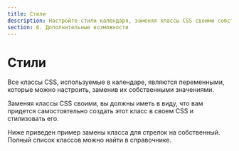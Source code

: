 ```yaml
---
title: Стили
description: Настройте стили календаря, заменяя классы CSS своими собственными. Узнайте, как кастомизировать внешний вид календаря.
section: 6. Дополнительные возможности
---
```


# Стили

Все классы CSS, используемые в календаре, являются переменными, которые можно настроить, заменив их собственными значениями.

<Info>Заменяя классы CSS своими, вы должны иметь в виду, что вам придется самостоятельно создать этот класс в своем CSS и стилизовать его.</Info>

Ниже приведен пример замены класса для стрелок на собственный. Полный список классов можно найти в справочнике.

<Sandbox example="additional-features-styles" />
